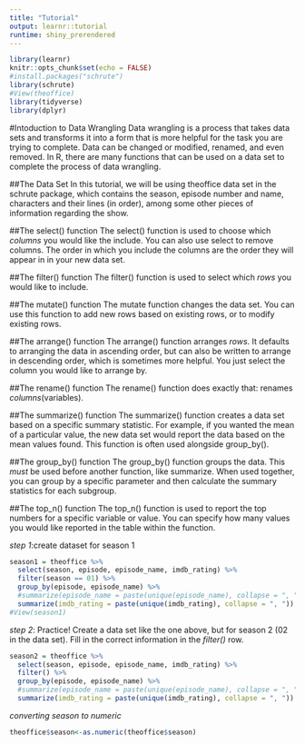 ```yaml
---
title: "Tutorial"
output: learnr::tutorial
runtime: shiny_prerendered
---
```


```r
library(learnr)
knitr::opts_chunk$set(echo = FALSE)
#install.packages("schrute")
library(schrute)
#View(theoffice)
library(tidyverse)
library(dplyr)
```

#Intoduction to Data Wrangling
Data wrangling is a process that takes data sets and transforms it into a form that is more helpful for the task you are trying to complete. Data can be changed or modified, renamed, and even removed. In R, there are many functions that can be used on a data set to complete the process of data wrangling. 

##The Data Set
In this tutorial, we will be using theoffice data set in the schrute package, which contains the season, episode number and name, characters and their lines (in order), among some other pieces of information regarding the show.

##The select() function
The select() function is used to choose which *columns* you would like the include. You can also use select to remove columns. The order in which you include the columns are the order they will appear in in your new data set. 

##The filter() function
The filter() function is used to select which *rows* you would like to include. 

##The mutate() function
The mutate function changes the data set. You can use this function to add new rows based on existing rows, or to modify existing rows.

##The arrange() function
The arrange() function arranges *rows*. It defaults to arranging the data in ascending order, but can also be written to arrange in descending order, which is sometimes more helpful. You just select the column you would like to arrange by.

##The rename() function
The rename() function does exactly that: renames *columns*(variables). 

##The summarize() function
The summarize() function creates a data set based on a specific summary statistic. For example, if you wanted the mean of a particular value, the new data set would report the data based on the mean values found. This function is often used alongside group_by().

##The group_by() function
The group_by() function groups the data. This *must* be used before another function, like summarize. When used together, you can group by a specific parameter and then calculate the summary statistics for each subgroup. 

##The top_n() function
The top_n() function is used to report the top numbers for a specific variable or value. You can specify how many values you would like reported in the table within the function.

*step 1*:create dataset for season 1
```r
season1 = theoffice %>% 
  select(season, episode, episode_name, imdb_rating) %>% 
  filter(season == 01) %>% 
  group_by(episode, episode_name) %>% 
  #summarize(episode_name = paste(unique(episode_name), collapse = ", "))
  summarize(imdb_rating = paste(unique(imdb_rating), collapse = ", "))
#View(season1)
```

*step 2*: Practice!
Create a data set like the one above, but for season 2 (02 in the data set). Fill in the correct information in the *filter()* row.
```r
season2 = theoffice %>% 
  select(season, episode, episode_name, imdb_rating) %>% 
  filter() %>% 
  group_by(episode, episode_name) %>% 
  #summarize(episode_name = paste(unique(episode_name), collapse = ", "))
  summarize(imdb_rating = paste(unique(imdb_rating), collapse = ", "))
```

*converting season to numeric*
```r
theoffice$season<-as.numeric(theoffice$season)
```








